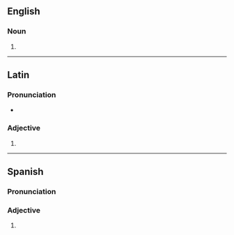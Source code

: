 {{also|juvéniles}}
==English==

===Noun===
{{head|en|noun form}}

# {{plural of|en|juvenile}}

----

==Latin==

===Pronunciation===
* {{la-IPA|juvenīlēs}}

===Adjective===
{{la-adj-form|juvenīlēs}}

# {{inflection of|la|juvenīlis||nom//acc//voc|m//f|p}}

----

==Spanish==

===Pronunciation===
{{es-pr}}

===Adjective===
{{head|es|adjective form|g=p|cat2=adjective plural forms}}

# {{plural of|es|juvenil}}